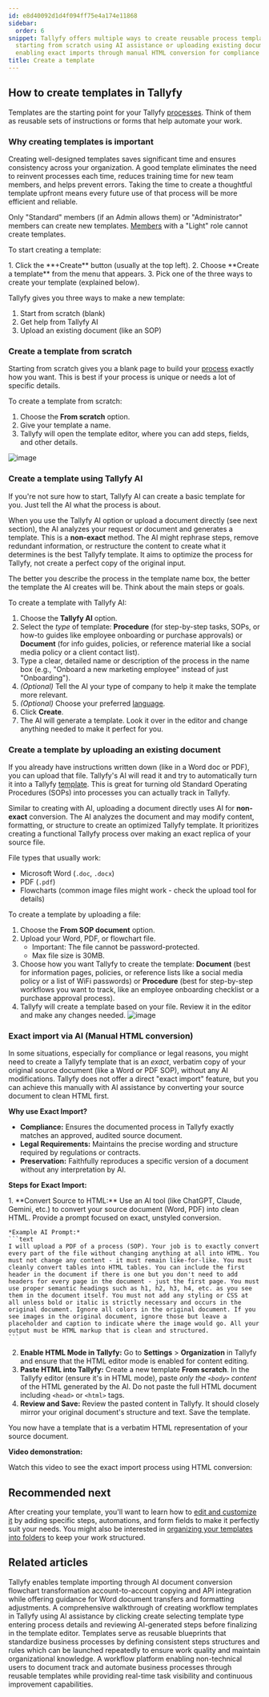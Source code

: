 ```yaml
---
id: e8d40092d1d4f094ff75e4a174e11868
sidebar:
  order: 6
snippet: Tallyfy offers multiple ways to create reusable process templates including
  starting from scratch using AI assistance or uploading existing documents while
  enabling exact imports through manual HTML conversion for compliance needs.
title: Create a template
---
```



## How to create templates in Tallyfy

Templates are the starting point for your Tallyfy [processes](/products/pro/tracking-and-tasks/processes/). Think of them as reusable sets of instructions or forms that help automate your work.

### Why creating templates is important

Creating well-designed templates saves significant time and ensures consistency across your organization. A good template eliminates the need to reinvent processes each time, reduces training time for new team members, and helps prevent errors. Taking the time to create a thoughtful template upfront means every future use of that process will be more efficient and reliable.

Only "Standard" members (if an Admin allows them) or "Administrator" members can create new templates. [Members](/products/pro/documenting/members/) with a "Light" role cannot create templates.

To start creating a template:

<Steps>
1. Click the **+Create** button (usually at the top left).
2. Choose **Create a template** from the menu that appears.
3. Pick one of the three ways to create your template (explained below).
</Steps>

Tallyfy gives you three ways to make a new template:

1. Start from scratch (blank)
2. Get help from Tallyfy AI
3. Upload an existing document (like an SOP)

### Create a template from scratch

Starting from scratch gives you a blank page to build your [process](/products/pro/tracking-and-tasks/processes/) exactly how you want. This is best if your process is unique or needs a lot of specific details.

To create a template from scratch:
<Steps>
1. Choose the **From scratch** option.
2. Give your template a name.
3. Tallyfy will open the template editor, where you can add steps, fields, and other details.
</Steps>

![image](https://screenshots.tallyfy.com/tallyfy%2Fpro%2Fdesktop-light-create-template-scratch.png)

### Create a template using Tallyfy AI

If you're not sure how to start, Tallyfy AI can create a basic template for you. Just tell the AI what the process is about.

When you use the Tallyfy AI option or upload a document directly (see next section), the AI analyzes your request or document and generates a template. This is a **non-exact** method. The AI might rephrase steps, remove redundant information, or restructure the content to create what it determines is the best Tallyfy template. It aims to optimize the process for Tallyfy, not create a perfect copy of the original input.

The better you describe the process in the template name box, the better the template the AI creates will be. Think about the main steps or goals.

To create a template with Tallyfy AI:
<Steps>
1. Choose the **Tallyfy AI** option.
2. Select the *type* of template: **Procedure** (for step-by-step tasks, SOPs, or how-to guides like employee onboarding or purchase approvals) or **Document** (for info guides, policies, or reference material like a social media policy or a client contact list).
3. Type a clear, detailed name or description of the process in the name box (e.g., "Onboard a new marketing employee" instead of just "Onboarding").
4. *(Optional)* Tell the AI your type of company to help it make the template more relevant.
5. *(Optional)* Choose your preferred [language](/products/pro/miscellaneous/how-can-i-translate-content-in-tallyfy/).
6. Click **Create**.
7. The AI will generate a template. Look it over in the editor and change anything needed to make it perfect for you.
</Steps>

### Create a template by uploading an existing document

If you already have instructions written down (like in a Word doc or PDF), you can upload that file. Tallyfy's AI will read it and try to automatically turn it into a Tallyfy [template](/products/pro/documenting/templates/). This is great for turning old Standard Operating Procedures (SOPs) into processes you can actually track in Tallyfy.

Similar to creating with AI, uploading a document directly uses AI for **non-exact** conversion. The AI analyzes the document and may modify content, formatting, or structure to create an optimized Tallyfy template. It prioritizes creating a functional Tallyfy process over making an exact replica of your source file.

File types that usually work:
- Microsoft Word (`.doc`, `.docx`)
- PDF (`.pdf`)
- Flowcharts (common image files might work - check the upload tool for details)

To create a template by uploading a file:
<Steps>
1. Choose the **From SOP document** option.
2. Upload your Word, PDF, or flowchart file.
   * Important: The file cannot be password-protected.
   * Max file size is 30MB.
3. Choose how you want Tallyfy to create the template: **Document** (best for information pages, policies, or reference lists like a social media policy or a list of WiFi passwords) or **Procedure** (best for step-by-step workflows you want to track, like an employee onboarding checklist or a purchase approval process).
4. Tallyfy will create a template based on your file. Review it in the editor and make any changes needed.
![image](https://screenshots.tallyfy.com/tallyfy%2Fpro%2Fdesktop-light-create-from-sop.png)
</Steps>

### Exact import via AI (Manual HTML conversion)

In some situations, especially for compliance or legal reasons, you might need to create a Tallyfy template that is an *exact*, verbatim copy of your original source document (like a Word or PDF SOP), without any AI modifications. Tallyfy does not offer a direct "exact import" feature, but you can achieve this manually with AI assistance by converting your source document to clean HTML first.

**Why use Exact Import?**

-   **Compliance:** Ensures the documented process in Tallyfy exactly matches an approved, audited source document.
-   **Legal Requirements:** Maintains the precise wording and structure required by regulations or contracts.
-   **Preservation:** Faithfully reproduces a specific version of a document without any interpretation by AI.

**Steps for Exact Import:**

<Steps>
1.  **Convert Source to HTML:** Use an AI tool (like ChatGPT, Claude, Gemini, etc.) to convert your source document (Word, PDF) into clean HTML. Provide a prompt focused on exact, unstyled conversion.

    *Example AI Prompt:*
    ```text
    I will upload a PDF of a process (SOP). Your job is to exactly convert every part of the file without changing anything at all into HTML. You must not change any content - it must remain like-for-like. You must cleanly convert tables into HTML tables. You can include the first header in the document if there is one but you don't need to add headers for every page in the document - just the first page. You must use proper semantic headings such as h1, h2, h3, h4, etc. as you see them in the document itself. You must not add any styling or CSS at all unless bold or italic is strictly necessary and occurs in the original document. Ignore all colors in the original document. If you see images in the original document, ignore those but leave a placeholder and caption to indicate where the image would go. All your output must be HTML markup that is clean and structured.
    ```
2.  **Enable HTML Mode in Tallyfy:** Go to **Settings** > **Organization** in Tallyfy and ensure that the HTML editor mode is enabled for content editing. 
3.  **Paste HTML into Tallyfy:** Create a new template **From scratch**. In the Tallyfy editor (ensure it's in HTML mode), paste *only the `<body>` content* of the HTML generated by the AI. Do not paste the full HTML document including `<head>` or `<html>` tags.
4.  **Review and Save:** Review the pasted content in Tallyfy. It should closely mirror your original document's structure and text. Save the template.
</Steps>

You now have a template that is a verbatim HTML representation of your source document.

**Video demonstration:**

Watch this video to see the exact import process using HTML conversion:

<lite-vimeo videoid="1081695862"></lite-vimeo>

## Recommended next

After creating your template, you'll want to learn how to [edit and customize it](/products/pro/documenting/templates/edit-templates/) by adding specific steps, automations, and form fields to make it perfectly suit your needs. You might also be interested in [organizing your templates into folders](/products/pro/documenting/templates/organize-templates-into-folders/) to keep your work structured.


## Related articles
<CardGrid>
<LinkTitleCard header="<b>Templates > Import a template</b>" href="/products/pro/documenting/templates/import-feature/" > Tallyfy enables template importing through AI document conversion flowchart transformation account-to-account copying and API integration while offering guidance for Word document transfers and formatting adjustments. </LinkTitleCard>
<LinkTitleCard header="<b>Tutorials > Create your first template</b>" href="/products/pro/tutorials/your-first-template/" > A comprehensive walkthrough of creating workflow templates in Tallyfy using AI assistance by clicking create selecting template type entering process details and reviewing AI-generated steps before finalizing in the template editor. </LinkTitleCard>
<LinkTitleCard header="<b>Documenting > Templates</b>" href="/products/pro/documenting/templates/" > Templates serve as reusable blueprints that standardize business processes by defining consistent steps structures and rules which can be launched repeatedly to ensure work quality and maintain organizational knowledge. </LinkTitleCard>
<LinkTitleCard header="<b>Introduction</b>" href="/products/pro/" > A workflow platform enabling non-technical users to document track and automate business processes through reusable templates while providing real-time task visibility and continuous improvement capabilities. </LinkTitleCard>
</CardGrid>